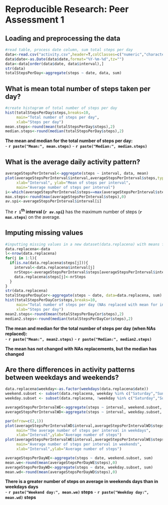 # Reproducible Research: Peer Assessment 1


## Loading and preprocessing the data
```r
#read table, process date column, sum total steps per day
data<-read.csv("activity.csv",header=T,colClasses=c("numeric","character","numeric"))
data$date<-as.Date(data$date,format="%Y-%m-%d",tz="")
data<-data[order(data$date, data$interval),]
str(data)
totalStepsPerDay<-aggregate(steps ~ date, data, sum)
```

## What is mean total number of steps taken per day?

```r
#create histogram of total number of steps per day
hist(totalStepsPerDay$steps,breaks=10,
     main="Total number of steps per day",
     xlab="Steps per day")
mean.steps<-round(mean(totalStepsPerDay$steps),2)
median.steps<-round(median(totalStepsPerDay$steps),2)
```
**The mean and median for the total number of steps per day:**  
- **`r paste("Mean:", mean.steps)`**
- **`r paste("Median:", median.steps)`**

## What is the average daily activity pattern?
```r
averageStepsPerInterval<-aggregate(steps ~ interval, data, mean)
plot(averageStepsPerInterval$interval,averageStepsPerInterval$steps,type="l",
     xlab="Interval", ylab="Mean of steps per interval",
     main="Average number of steps per interval")
i<-which(averageStepsPerInterval$steps==max(averageStepsPerInterval$steps))
max.steps<-round(max(averageStepsPerInterval$steps),0)
av.spi<-averageStepsPerInterval$interval[i]
```
The **`r i`<sup>th</sup> interval (`r av.spi`)** has the maximum number of steps (**`r max.steps`**) on the average.

## Imputing missing values
```r
#inputting missing values in a new dataset(data.replacena) with means for interval
data.replacena<-data
l<-nrow(data.replacena)
for(j in 1:l){
  if(is.na(data.replacena$steps[j])){
    interval<-data.replacena$interval[j]
    nrSteps<-averageStepsPerInterval$steps[averageStepsPerInterval$interval==interval]
    data.replacena$steps[j]<-nrSteps
  }
}
str(data.replacena)
totalStepsPerDayCor<-aggregate(steps ~ date, data=data.replacena, sum)
hist(totalStepsPerDayCor$steps,breaks=10,
     main="Total number of steps per day (NAs replaced with mean for interval)",
     xlab="Steps per day")
mean2.steps<-round(mean(totalStepsPerDayCor$steps),2)
median2.steps<-round(median(totalStepsPerDayCor$steps),2)
```
**The mean and median for the total number of steps per day (when NAs replaced):**  
- **`r paste("Mean:", mean2.steps)`**
- **`r paste("Median:", median2.steps)`**  

**The mean has not changed with NAs replacements, but the median has changed** 

## Are there differences in activity patterns between weekdays and weekends?
```r
data.replacena$weekday<-as.factor(weekdays(data.replacena$date))
weekend.subset <- subset(data.replacena, weekday %in% c("Saturday","Sunday"))
weekday.subset <- subset(data.replacena, !weekday %in% c("Saturday","Sunday"))

averageStepsPerIntervalWE<-aggregate(steps ~ interval, weekend.subset, mean)
averageStepsPerIntervalWD<-aggregate(steps ~ interval, weekday.subset, mean)

par(mfrow=c(2,1))
plot(averageStepsPerIntervalWD$interval,averageStepsPerIntervalWD$steps,type="l",
     main="The average number of steps per interval in weekdays",
     xlab="Interval",ylab="Average number of steps")
plot(averageStepsPerIntervalWE$interval,averageStepsPerIntervalWE$steps,type="l",
     main="Average number of steps per interval in weekends",
     xlab="Interval",ylab="Average number of steps")

averageStepsPerDayWE<-aggregate(steps ~ date, weekend.subset, sum)
mean.we<-round(mean(averageStepsPerDayWE$steps),0)
averageStepsPerDayWD<-aggregate(steps ~ date, weekday.subset, sum)
mean.wd<-round(mean(averageStepsPerDayWD$steps),0)
```
**There is a greater number of steps on average in weekends days than in weekdays days**  
- **`r paste("Weekend day:", mean.we)` steps**
- **`r paste("Weekday day:", mean.wd)` steps**